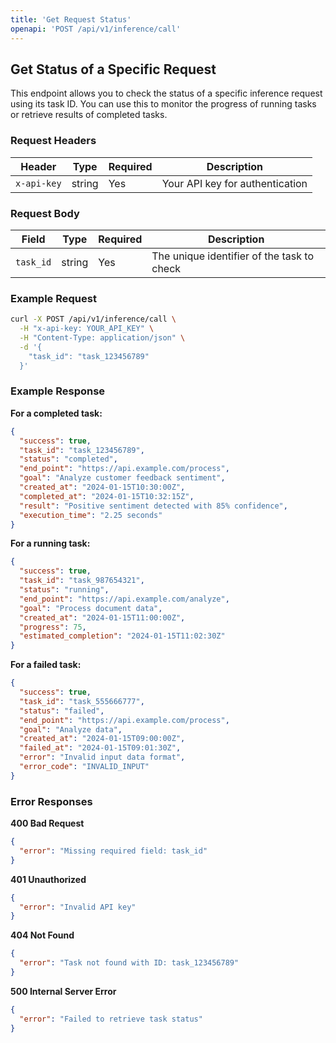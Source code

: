 ```yaml
---
title: 'Get Request Status'
openapi: 'POST /api/v1/inference/call'
---
```


## Get Status of a Specific Request

This endpoint allows you to check the status of a specific inference request using its task ID. You can use this to monitor the progress of running tasks or retrieve results of completed tasks.

### Request Headers

| Header | Type | Required | Description |
|--------|------|----------|-------------|
| `x-api-key` | string | Yes | Your API key for authentication |

### Request Body

| Field | Type | Required | Description |
|-------|------|----------|-------------|
| `task_id` | string | Yes | The unique identifier of the task to check |

### Example Request

```bash
curl -X POST /api/v1/inference/call \
  -H "x-api-key: YOUR_API_KEY" \
  -H "Content-Type: application/json" \
  -d '{
    "task_id": "task_123456789"
  }'
```

### Example Response

**For a completed task:**
```json
{
  "success": true,
  "task_id": "task_123456789",
  "status": "completed",
  "end_point": "https://api.example.com/process",
  "goal": "Analyze customer feedback sentiment",
  "created_at": "2024-01-15T10:30:00Z",
  "completed_at": "2024-01-15T10:32:15Z",
  "result": "Positive sentiment detected with 85% confidence",
  "execution_time": "2.25 seconds"
}
```

**For a running task:**
```json
{
  "success": true,
  "task_id": "task_987654321",
  "status": "running",
  "end_point": "https://api.example.com/analyze",
  "goal": "Process document data",
  "created_at": "2024-01-15T11:00:00Z",
  "progress": 75,
  "estimated_completion": "2024-01-15T11:02:30Z"
}
```

**For a failed task:**
```json
{
  "success": true,
  "task_id": "task_555666777",
  "status": "failed",
  "end_point": "https://api.example.com/process",
  "goal": "Analyze data",
  "created_at": "2024-01-15T09:00:00Z",
  "failed_at": "2024-01-15T09:01:30Z",
  "error": "Invalid input data format",
  "error_code": "INVALID_INPUT"
}
```

### Error Responses

**400 Bad Request**
```json
{
  "error": "Missing required field: task_id"
}
```

**401 Unauthorized**
```json
{
  "error": "Invalid API key"
}
```

**404 Not Found**
```json
{
  "error": "Task not found with ID: task_123456789"
}
```

**500 Internal Server Error**
```json
{
  "error": "Failed to retrieve task status"
}
```
